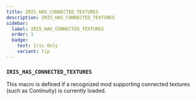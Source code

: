 ```yaml
---
title: IRIS_HAS_CONNECTED_TEXTURES
description: IRIS_HAS_CONNECTED_TEXTURES
sidebar:
  label: IRIS_HAS_CONNECTED_TEXTURES
  order: 1
  badge:
    text: Iris Only
    variant: tip
---
```


### `IRIS_HAS_CONNECTED_TEXTURES`

This macro is defined if a recognized mod supporting connected textures (such as Continuity) is currently loaded.